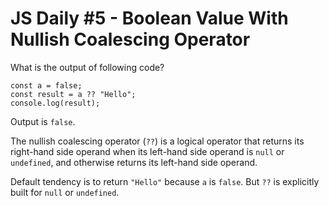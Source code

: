 
<Layout>
<SEO title="JS Daily #5 - Boolean Value With Nullish Coalescing Operator" />
<JSLayout>

# JS Daily #5 - Boolean Value With Nullish Coalescing Operator

What is the output of following code?

```javascript{numberLines: true}
const a = false;
const result = a ?? "Hello";
console.log(result);
```

<Divider />

Output is `false`.

The nullish coalescing operator (`??`) is a logical operator that returns its right-hand side operand when its left-hand side operand is `null` or `undefined`, and otherwise returns its left-hand side operand.

Default tendency is to return `"Hello"` because `a` is `false`. But `??` is explicitly built for `null` or `undefined`.

</JSLayout>
</Layout>
